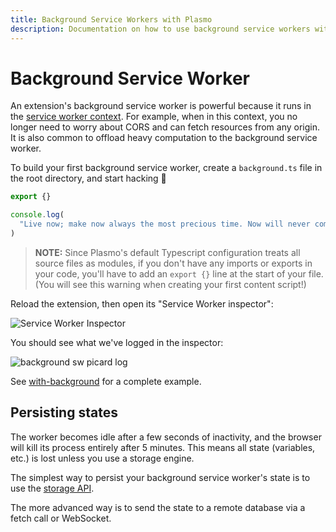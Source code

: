 ```yaml
---
title: Background Service Workers with Plasmo
description: Documentation on how to use background service workers with Plasmo.
---
```


# Background Service Worker

An extension's background service worker is powerful because it runs in the [service worker context](https://developer.mozilla.org/en-US/docs/Web/API/Service_Worker_API/Using_Service_Workers). For example, when in this context, you no longer need to worry about CORS and can fetch resources from any origin. It is also common to offload heavy computation to the background service worker.

To build your first background service worker, create a `background.ts` file in the root directory, and start hacking 💪

```ts
export {}

console.log(
  "Live now; make now always the most precious time. Now will never come again."
)
```

> **NOTE:** Since Plasmo's default Typescript configuration treats all source files as modules, if you don't have any imports or exports in your code, you'll have to add an `export {}` line at the start of your file. (You will see this warning when creating your first content script!)

Reload the extension, then open its "Service Worker inspector":

![Service Worker Inspector](/screenshots/2022-09-26-11-05-15.png)

You should see what we've logged in the inspector:

![background sw picard log](/screenshots/2022-09-26-11-06-00.png)

See [with-background](https://github.com/PlasmoHQ/examples/tree/main/with-background) for a complete example.

## Persisting states

The worker becomes idle after a few seconds of inactivity, and the browser will kill its process entirely after 5 minutes. This means all state (variables, etc.) is lost unless you use a storage engine.

The simplest way to persist your background service worker's state is to use the [storage API](/framework-api/storage).

The more advanced way is to send the state to a remote database via a fetch call or WebSocket.
